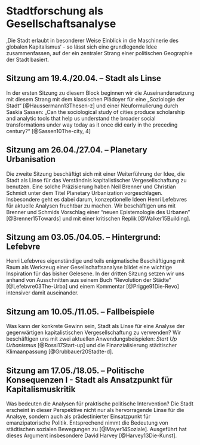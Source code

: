 # Stadtforschung als Gesellschaftsanalyse

‚Die Stadt erlaubt in besonderer Weise Einblick in die Maschinerie des globalen Kapitalismus‘ - so lässt sich eine grundlegende Idee zusammenfassen, auf der ein zentraler Strang einer politischen Geographie der Stadt basiert.


## Sitzung am 19.4./20.04. -- Stadt als Linse

In der ersten Sitzung zu diesem Block beginnen wir die Auseinandersetzung mit diesem Strang mit dem klassischen Plädoyer für eine „Soziologie der Stadt“ [@Haussermann13Thesen-z] und einer Neuformulierung durch Saskia Sassen: „Can the sociological study of cities produce scholarship and analytic tools that help us understand the broader social transformations under way today as it once did early in the preceding century?“ [@Sassen10The-city, 4]


## Sitzung am 26.04./27.04. -- Planetary Urbanisation

Die zweite Sitzung beschäftigt sich mit einer Weiterführung der Idee, die Stadt als Linse für das Verständnis kapitalistischer Vergesellschaftung zu benutzen. Eine solche Präzisierung haben Neil Brenner und Christian Schmidt unter dem Titel Planetary Urbanization vorgeschlagen. Insbesondere geht es dabei darum, konzeptionelle Ideen Henri Lefebvres für aktuelle Analysen fruchtbar zu machen. Wir beschäftigen uns mit Brenner und Schmids Vorschlag einer "neuen Epistemologie des Urbanen" [@Brenner15Towards] und mit einer kritischen Replik [@Walker15Building].

## Sitzung am 03.05./04.05. -- Hintergrund: Lefebvre

Henri Lefebvres eigenständige und teils enigmatische Beschäftigung mit Raum als Werkzeug einer Gesellschaftsanalyse bildet eine wichtige Inspiration für das bisher Gelesene. In der dritten Sitzung setzen wir uns anhand von Ausschnitten aus seinem Buch "Revolution der Städte"  [@Lefebvre03The-Urba] und einem Kommentar [@Prigge91Die-Revo] intensiver damit auseinander.

## Sitzung am 10.05./11.05. -- Fallbeispiele

Was kann der konkrete Gewinn sein, Stadt als Linse für eine Analyse der gegenwärtigen kapitalistischen Vergesellschaftung zu verwenden? Wir beschäftigen uns mit zwei aktuellen Anwendungsbeispielen: _Start Up Urbanismus_ [@Rossi17Start-up] und die Finanzialisierung städtischer Klimaanpassung [@Grubbauer20Stadte-d].

## Sitzung am 17.05./18.05. -- Politische Konsequenzen I - Stadt als Ansatzpunkt für Kapitalismuskritik

Was bedeuten die Analysen für praktische politische Intervention? Die Stadt erscheint in dieser Perspektive nicht nur als hervorragende Linse für die Analsye, sondern auch als prädestinierter Einsatzpunkt für emanzipatorische Politik. Entsprechend nimmt die Bedeutung von städtischen sozialen Bewegungen zu [@Mayer14Soziale]. Ausgeführt hat dieses Argument insbesondere David Harvey [@Harvey13Die-Kunst].


